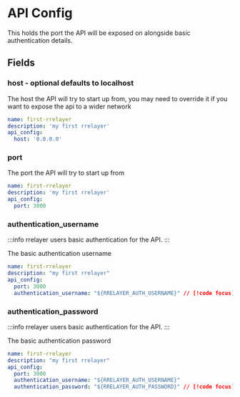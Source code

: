 # API Config

This holds the port the API will be exposed on alongside basic authentication details.

## Fields

### host - optional defaults to localhost

The host the API will try to start up from, you may need to override it if you want to expose the api to a wider network

```yaml [rrelayer.yaml]
name: first-rrelayer
description: 'my first rrelayer'
api_config:
  host: '0.0.0.0'
```

### port

The port the API will try to start up from

```yaml [rrelayer.yaml]
name: first-rrelayer
description: 'my first rrelayer'
api_config:
  port: 3000
```

### authentication_username

:::info
rrelayer users basic authentication for the API.
:::

The basic authentication username

```yaml [rrelayer.yaml]
name: first-rrelayer
description: "my first rrelayer"
api_config:
  port: 3000
  authentication_username: "${RRELAYER_AUTH_USERNAME}" // [!code focus]
```

### authentication_password

:::info
rrelayer users basic authentication for the API.
:::

The basic authentication password

```yaml [rrelayer.yaml]
name: first-rrelayer
description: "my first rrelayer"
api_config:
  port: 3000
  authentication_username: "${RRELAYER_AUTH_USERNAME}"
  authentication_password: "${RRELAYER_AUTH_PASSWORD}" // [!code focus]
```
